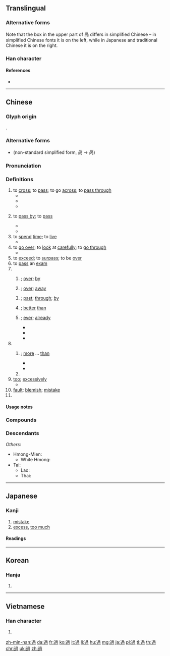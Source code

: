 {{character info/new}}
{{also|过}}
==Translingual==
{{stroke order|type=animate}}
{{ja-forms|過|[[过]]|過}}

===Alternative forms===
Note that the box in the upper part of 咼 differs in simplified Chinese – in simplified Chinese fonts it is on the left, while in Japanese and traditional Chinese it is on the right.

===Han character===
{{Han char|rn=162|rad=辵|as=09|sn=13|four=37302|canj=YBBR|ids=⿺辶咼}}

====References====
* {{Han ref|kx=1261.220|dkj=39002|dj=1753.060|hdz=63849.080|uh=904E|ud=36942|bh=B94C|bd=47436}}

----

==Chinese==
{{zh-forms|s=过}}

===Glyph origin===
{{Han etym}}
{{Han compound|辵|咼|c1=s|c2=p|t1=walk|ls=psc}}.

===Alternative forms===
* {{zh-l|𬨨}} (non-standard simplified form, 咼 → 呙)

===Pronunciation===
{{zh-pron
|m=guò,guō,tl=y
|m_note=guo - variant in: “''verbal or adjectival complement indicating occurrence or completion''”; guō - surname
|m-s=go4
|c=gwo3,gwo1
|h=pfs=ko
|md=guó
|mn=xm,tp,mg,hc:kè/qz,lk,sx,km,hc:kèr/zz,kh,tn,yl,tc:kòe/kòa/xm,zz,tw:kò/qz:kò͘
|mn_note=kè/kèr/kòe - vernacular; kòa - vernacular (limited, e.g. {{zh-l|*罪過}}); kò/kò͘ - literary
|w=2ku
|mc=y
|oc=y
|cat=v,part,adv,n,pn
}}

===Definitions===
{{zh-hanzi}}

# to [[cross]]; to [[pass]]; to go [[across]]; to [[pass through]]
#* {{zh-x|坐 這 艘 船 過 河 很 安全。|It is safe to '''cross''' the river in this boat.}}
#* {{zh-x|請 您 趕快 過 安檢，現在 已經 登機 了。|Please hurry up to '''pass''' the security check, it's already boarding time.}}
#* {{zh-x|過 了 百貨.公司 便 向 右 拐。|Turn to the right after '''passing''' the department store.}}
# {{lb|zh|of time}} to [[pass by]]; to [[pass]]
#* {{zh-x|時間 過 得{de} 很 快。|Time '''flies''' quickly.}}
#* {{zh-x|過 了 許多 年 我們 才 偶然 相{xiāng}逢。|Many years were to '''pass''' before we [[cross paths|crossed our paths]] again.}}
# to [[spend]] [[time]]; to [[live]]
#* {{zh-x|貧困 迫使 她 過 艱苦 的 生活。|Poverty obliged her to '''live''' a hard life.}}
# to [[go over]]; to [[look]] at [[carefully]]; to [[go through]]
#* {{zh-x|我們 把 這 篇 稿子{zi} 再 過 一遍。|Let's '''go over''' the draft once again.}}
# to [[exceed]]; to [[surpass]]; to be [[over]]
# to [[pass]] an [[exam]]
# {{n-g|[[verbal]] [[complement]]}}
## {{n-g|indicating [[passing]] [[by]]}}; [[over]]; [[by]]
## {{n-g|indicating a [[change]] in [[direction]]}}; [[over]]; [[away]]
## {{n-g|indicating an [[excess]] in [[degree]] or [[amount]]}}; [[past]]; [[through]]; [[by]]
## {{n-g|indicating [[superiority]]}}; [[better]] [[than]]
## {{n-g|indicating [[completion]] or that an [[action]] has [[occur]]red already}}; [[ever]]; [[already]]
##* {{zh-x|你 去 過 ^中國 嗎？|'''Have''' you '''(ever) been''' to China?}}
##* {{zh-x|你 有 冇 去 過 香港 啊{aa3}？|Have you '''ever''' been to Hong Kong?|C-GZ}}
##* {{zh-x|你 見 過 我 個 女朋友 未 呀？|Have you seen my girlfriend yet?|C-GZ}}
# {{n-g|[[adjectival]] [[complement]]}}
## {{lb|zh|chiefly|Cantonese}} {{n-g|indicating an [[excess]] in [[degree]] or [[amount]]}}; [[more]] ... [[than]]
##* {{zh-x|佢 高 過 我。|He/she is tall'''er than''' me.|C-GZ}}
##* {{zh-x|佢 梗係 叻{lek1} 過 我 啦。|He/she is definitely smart'''er than''' me.|C-GZ}}
## {{n-g|indicating that the state has [[exist]]ed in the past}}
# [[too]]; [[excessively]]
#* {{zh-x|他們 抱怨 工資 過 低。|They complained that the wages were '''too''' low.}}
# [[fault]]; [[blemish]]; [[mistake]]
# {{surname|lang=zh}}

====Usage notes====
{{hide box|Usage notes|align=left|
* The past experience particle {{lang|zh|過}} is negated with {{zh-l|沒}}, which is placed before the verb.
*: {{zh-x|我 '''沒''' 去 '''過''' ^中國。|I '''have never been''' to China.}}
** In Cantonese, {{zh-l|未|tr=mei6}} is used instead of {{l|zh|沒}}.}}

===Compounds===
{{zh-der|不好過|不是過|不為過|不貳過|不過|不過問|不過意|不過是|五過|供過|信得過|再來過|功過|口過|咎過|回過|夠過兒|大不過|大過|太過|好過|委過|孫過庭|寡過|對過|小過|小過年|左不過|度過|得過|忒過|思過|思過半|悔過|悔過書|打過|抵不過|拉下過|拗不過|挫過|挺過去|掂過兒|掉過來|掉過兒|掉過頭|提過|撂過手|撈過界|撧過來|改過|放過|文過|未過門|末過|氣不過|沒有過|沒過|渡過|無過|熬不過|犯過|當不過|相過|看不過|督過|瞧不過|經過|罪過|翻過兒|莫過|補過|記過|說不過|諉過|諒得過|諫過|走過場|赸過|超過|越過|路過|迸不過|逃弗過|透過|通過|過一過|過下來|過不去|過世|過之|過了|過五關|過人|過付|過來|過來人|過傢伙|過兒|過兩天|過冬|過分|過到|過剩|過動兒|過勞死|過午|過半|過半數|過去|過去式|過口|過問|過堂|過堂風|過場|過境|過境稅|過夏|過夜|過天|過失|過如|過嫁妝|過子|過客|過小年|過山|過山車|過山龍|過帳|過年|過年兒|過度|過庭|過廳|過往|過後|過得去|過得著|過從|過心|過意|過愛|過慮|過戶|過房|過房書|過所|過手|過折了|過招|過排|過敏|過敏原|過數|過於|過日|過日子|過明路|過是|過時|過晌|過景|過會|過望|過期|過木梳|過梁|過橋|過橋費|過歷|過氣|過水麵|過沖|過活|過淋|過渡|過漫|過激|過濾|過火|過犯|過獎|過班|過甚|過生日|過當|過病氣|過癮|過目|過眼|過硬|過磅|過福|過禮|過秤|過程|過稱|過節|過節兒|過篩子|過細|過網|過縱|過繼|過羅|過聽|過肩摔|過與|過舌|過茶|過蒙|過處|過街樓|過言|過訪|過話|過誤|過謙|過譽|過費|過賣|過路|過路人|過路客|過路的|過身|過載|過逾|過過身|過道|過遣|過酒|過重|過量|過錄|過錢|過錯|過門|過門兒|過門錢|過關|過限|過陰|過隙|過雲雨|過電|過露|過頭|過風|過飯|過飽和|遠超過|錯過|閃過|開過眼|難過|飛過海|高軒過}}

===Descendants===
{{CJKV||か|과|quá|v2=qua|vt=too; to exceed|v2t=to cross; through; across}}
''Others'':
* Hmong-Mien: {{l|hmx-pro|*KʷajH||to cross}}
** White Hmong: {{l|mww|dhau}}
* Tai: {{l|tai-pro|*kwaːᴮ||to cross over}}
** Lao: {{l|lo|ກວ່າ||than; more than}}
** Thai: {{l|th|กว่า||than; more than; over}}

----

==Japanese==

===Kanji===
{{ja-kanji|grade=5|rs=辵09}}

# [[mistake]]
# [[excess]], [[too much]]

====Readings====
{{ja-readings
|goon=[[か]] (ka), {{qualifier|historical}} [[くわ]] (kwa)
|kanon=[[か]] (ka), {{qualifier|historical}} [[くわ]] (kwa)
|kun=[[あやまつ]] ([[過つ]], ayamatsu), [[あやまち]] (ayamachi), [[すぐ]] ([[過ぐ]], sugu), [[すぐす]] ([[過ぐす]], sugusu), [[すぐる]] ([[過ぐる]], suguru), [[すぎる]] ([[過ぎる]], sugiru), [[すぎ]] (sugi), [[すごす]] ([[過ごす]], [[過す]], sugosu), [[よぎる]] ([[過ぎる]], [[過る]], yogiru)
}}

----

==Korean==

===Hanja===
{{ko-hanja|hangeul=과|eumhun=|rv=gwa|mr=kwa|y=kwa}}

# {{defn|lang=ko|sort=辵09}}

----

==Vietnamese==

===Han character===
{{vi-hantu|[[quá]], [[goá]], [[quớ]], [[qua]], [[quở]]|rs=辵09}}

# {{defn|lang=vi|sort=辵09}}

[[zh-min-nan:過]]
[[da:過]]
[[fr:過]]
[[ko:過]]
[[it:過]]
[[li:過]]
[[hu:過]]
[[mg:過]]
[[ja:過]]
[[pl:過]]
[[tl:過]]
[[th:過]]
[[chr:過]]
[[uk:過]]
[[zh:過]]